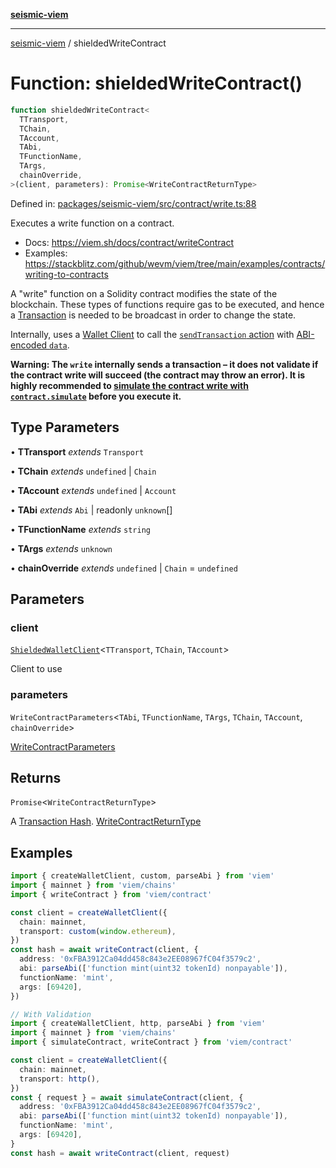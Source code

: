 [**seismic-viem**](/seismic-viem/README.mdx)

---

[seismic-viem](/seismic-viem/globals.mdx) / shieldedWriteContract

# Function: shieldedWriteContract()

```ts
function shieldedWriteContract<
  TTransport,
  TChain,
  TAccount,
  TAbi,
  TFunctionName,
  TArgs,
  chainOverride,
>(client, parameters): Promise<WriteContractReturnType>
```

Defined in: [packages/seismic-viem/src/contract/write.ts:88](https://github.com/SeismicSystems/seismic-client/blob/f9582ede0e1ab6ae9e7a70543134a36d1fb37484/packages/seismic-viem/src/contract/write.ts#L88)

Executes a write function on a contract.

- Docs: https://viem.sh/docs/contract/writeContract
- Examples: https://stackblitz.com/github/wevm/viem/tree/main/examples/contracts/writing-to-contracts

A "write" function on a Solidity contract modifies the state of the blockchain. These types of functions require gas to be executed, and hence a [Transaction](https://viem.sh/docs/glossary/terms) is needed to be broadcast in order to change the state.

Internally, uses a [Wallet Client](https://viem.sh/docs/clients/wallet) to call the [`sendTransaction` action](https://viem.sh/docs/actions/wallet/sendTransaction) with [ABI-encoded `data`](https://viem.sh/docs/contract/encodeFunctionData).

**Warning: The `write` internally sends a transaction – it does not validate if the contract write will succeed (the contract may throw an error). It is highly recommended to [simulate the contract write with `contract.simulate`](https://viem.sh/docs/contract/writeContract#usage) before you execute it.**

## Type Parameters

• **TTransport** _extends_ `Transport`

• **TChain** _extends_ `undefined` \| `Chain`

• **TAccount** _extends_ `undefined` \| `Account`

• **TAbi** _extends_ `Abi` \| readonly `unknown`[]

• **TFunctionName** _extends_ `string`

• **TArgs** _extends_ `unknown`

• **chainOverride** _extends_ `undefined` \| `Chain` = `undefined`

## Parameters

### client

[`ShieldedWalletClient`](/seismic-viem/type-aliases/ShieldedWalletClient.mdx)\<`TTransport`, `TChain`, `TAccount`\>

Client to use

### parameters

`WriteContractParameters`\<`TAbi`, `TFunctionName`, `TArgs`, `TChain`, `TAccount`, `chainOverride`\>

[WriteContractParameters](https://viem.sh/docs/contract/writeContract.html#parameters)

## Returns

`Promise`\<`WriteContractReturnType`\>

A [Transaction Hash](https://viem.sh/docs/glossary/terms#hash). [WriteContractReturnType](https://viem.sh/docs/glossary/types#hash)

## Examples

```ts
import { createWalletClient, custom, parseAbi } from 'viem'
import { mainnet } from 'viem/chains'
import { writeContract } from 'viem/contract'

const client = createWalletClient({
  chain: mainnet,
  transport: custom(window.ethereum),
})
const hash = await writeContract(client, {
  address: '0xFBA3912Ca04dd458c843e2EE08967fC04f3579c2',
  abi: parseAbi(['function mint(uint32 tokenId) nonpayable']),
  functionName: 'mint',
  args: [69420],
})
```

```ts
// With Validation
import { createWalletClient, http, parseAbi } from 'viem'
import { mainnet } from 'viem/chains'
import { simulateContract, writeContract } from 'viem/contract'

const client = createWalletClient({
  chain: mainnet,
  transport: http(),
})
const { request } = await simulateContract(client, {
  address: '0xFBA3912Ca04dd458c843e2EE08967fC04f3579c2',
  abi: parseAbi(['function mint(uint32 tokenId) nonpayable']),
  functionName: 'mint',
  args: [69420],
}
const hash = await writeContract(client, request)
```
